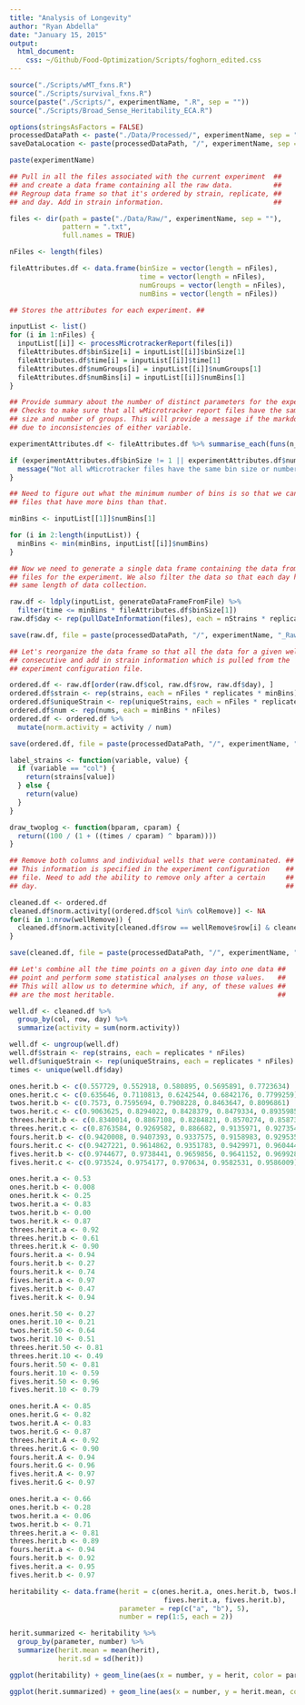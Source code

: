 ```yaml
---
title: "Analysis of Longevity"
author: "Ryan Abdella"
date: "January 15, 2015"
output:
  html_document:
    css: ~/Github/Food-Optimization/Scripts/foghorn_edited.css
---
```



```r

source("./Scripts/wMT_fxns.R")
source("./Scripts/survival_fxns.R")
source(paste("./Scripts/", experimentName, ".R", sep = ""))
source("./Scripts/Broad_Sense_Heritability_ECA.R")

options(stringsAsFactors = FALSE)
processedDataPath <- paste("./Data/Processed/", experimentName, sep = "")
saveDataLocation <- paste(processedDataPath, "/", experimentName, sep = "")

paste(experimentName)

```

```r

## Pull in all the files associated with the current experiment  ##
## and create a data frame containing all the raw data.          ##
## Regroup data frame so that it's ordered by strain, replicate, ##
## and day. Add in strain information.                           ##

files <- dir(path = paste("./Data/Raw/", experimentName, sep = ""), 
             pattern = ".txt", 
             full.names = TRUE)

nFiles <- length(files)

fileAttributes.df <- data.frame(binSize = vector(length = nFiles),
                                time = vector(length = nFiles),
                                numGroups = vector(length = nFiles),
                                numBins = vector(length = nFiles))

## Stores the attributes for each experiment. ##

inputList <- list()
for (i in 1:nFiles) {
  inputList[[i]] <- processMicrotrackerReport(files[i])
  fileAttributes.df$binSize[i] = inputList[[i]]$binSize[1]
  fileAttributes.df$time[i] = inputList[[i]]$time[1]
  fileAttributes.df$numGroups[i] = inputList[[i]]$numGroups[1]
  fileAttributes.df$numBins[i] = inputList[[i]]$numBins[1]
}

## Provide summary about the number of distinct parameters for the experiment.  ##
## Checks to make sure that all wMicrotracker report files have the same bin    ##
## size and number of groups. This will provide a message if the markdown fails ##
## due to inconsistencies of either variable.                                   ##

experimentAttributes.df <- fileAttributes.df %>% summarise_each(funs(n_distinct))

if (experimentAttributes.df$binSize != 1 || experimentAttributes.df$numGroups != 1) {
  message("Not all wMicrotracker files have the same bin size or number of groups.")
}

## Need to figure out what the minimum number of bins is so that we can truncate ##
## files that have more bins than that.                                          ##

minBins <- inputList[[1]]$numBins[1]

for (i in 2:length(inputList)) {
  minBins <- min(minBins, inputList[[i]]$numBins)
}

## Now we need to generate a single data frame containing the data from all the ##
## files for the experiment. We also filter the data so that each day has the   ##
## same length of data collection.                                              ##

raw.df <- ldply(inputList, generateDataFrameFromFile) %>% 
  filter(time <= minBins * fileAttributes.df$binSize[1])
raw.df$day <- rep(pullDateInformation(files), each = nStrains * replicates * minBins)

save(raw.df, file = paste(processedDataPath, "/", experimentName, "_Raw.Rda", sep = ""), ascii = TRUE)

## Let's reorganize the data frame so that all the data for a given well is ##
## consecutive and add in strain information which is pulled from the       ##
## experiment configuration file.                                           ##

ordered.df <- raw.df[order(raw.df$col, raw.df$row, raw.df$day), ]
ordered.df$strain <- rep(strains, each = nFiles * replicates * minBins)
ordered.df$uniqueStrain <- rep(uniqueStrains, each = nFiles * replicates * minBins)
ordered.df$num <- rep(nums, each = minBins * nFiles)
ordered.df <- ordered.df %>%
  mutate(norm.activity = activity / num)

save(ordered.df, file = paste(processedDataPath, "/", experimentName, "_Processed.Rda", sep = ""), ascii = TRUE)

```

```r

label_strains <- function(variable, value) {
  if (variable == "col") {
    return(strains[value])
  } else {
    return(value)
  }
}

draw_twoplog <- function(bparam, cparam) {
  return((100 / (1 + ((times / cparam) ^ bparam))))
}

```

```r

## Remove both columns and individual wells that were contaminated. ##
## This information is specified in the experiment configuration    ##
## file. Need to add the ability to remove only after a certain     ##
## day.                                                             ##

cleaned.df <- ordered.df
cleaned.df$norm.activity[(ordered.df$col %in% colRemove)] <- NA
for(i in 1:nrow(wellRemove)) {
  cleaned.df$norm.activity[cleaned.df$row == wellRemove$row[i] & cleaned.df$col == wellRemove$col[i]] <- NA
}

save(cleaned.df, file = paste(processedDataPath, "/", experimentName, "_Cleaned.Rda", sep = ""), ascii = TRUE)

```

```r

## Let's combine all the time points on a given day into one data ##
## point and perform some statistical analyses on those values.   ##
## This will allow us to determine which, if any, of these values ##
## are the most heritable.                                        ##

well.df <- cleaned.df %>%
  group_by(col, row, day) %>%
  summarize(activity = sum(norm.activity))

well.df <- ungroup(well.df)
well.df$strain <- rep(strains, each = replicates * nFiles)
well.df$uniqueStrain <- rep(uniqueStrains, each = replicates * nFiles)
times <- unique(well.df$day)

```

```r

ones.herit.b <- c(0.557729, 0.552918, 0.580895, 0.5695891, 0.7723634)
ones.herit.c <- c(0.635646, 0.7110813, 0.6242544, 0.6842176, 0.7799259)
twos.herit.b <- c(0.7573, 0.7595694, 0.7908228, 0.8463647, 0.8096861)
twos.herit.c <- c(0.9063625, 0.8294022, 0.8428379, 0.8479334, 0.8935985)
threes.herit.b <- c(0.8340014, 0.8867108, 0.8284821, 0.8570274, 0.8587352)
threes.herit.c <- c(0.8763584, 0.9269582, 0.886682, 0.9135971, 0.9273542)
fours.herit.b <- c(0.9420008, 0.9407393, 0.9337575, 0.9158983, 0.9295355)
fours.herit.c <- c(0.9427221, 0.9614862, 0.9351783, 0.9429971, 0.9604444)
fives.herit.b <- c(0.9744677, 0.9738441, 0.9659856, 0.9641152, 0.9699289)
fives.herit.c <- c(0.973524, 0.9754177, 0.970634, 0.9582531, 0.9586009)

ones.herit.a <- 0.53
ones.herit.b <- 0.008
ones.herit.k <- 0.25
twos.herit.a <- 0.83
twos.herit.b <- 0.00
twos.herit.k <- 0.87
threes.herit.a <- 0.92
threes.herit.b <- 0.61
threes.herit.k <- 0.90
fours.herit.a <- 0.94
fours.herit.b <- 0.27
fours.herit.k <- 0.74
fives.herit.a <- 0.97
fives.herit.b <- 0.47
fives.herit.k <- 0.94

ones.herit.50 <- 0.27
ones.herit.10 <- 0.21
twos.herit.50 <- 0.64
twos.herit.10 <- 0.51
threes.herit.50 <- 0.81
threes.herit.10 <- 0.49
fours.herit.50 <- 0.81
fours.herit.10 <- 0.59
fives.herit.50 <- 0.96
fives.herit.10 <- 0.79

ones.herit.A <- 0.85
ones.herit.G <- 0.82
twos.herit.A <- 0.83
twos.herit.G <- 0.87
threes.herit.A <- 0.92
threes.herit.G <- 0.90
fours.herit.A <- 0.94
fours.herit.G <- 0.96
fives.herit.A <- 0.97
fives.herit.G <- 0.97

ones.herit.a <- 0.66
ones.herit.b <- 0.28
twos.herit.a <- 0.06
twos.herit.b <- 0.71
threes.herit.a <- 0.81
threes.herit.b <- 0.89
fours.herit.a <- 0.94
fours.herit.b <- 0.92
fives.herit.a <- 0.95
fives.herit.b <- 0.97

heritability <- data.frame(herit = c(ones.herit.a, ones.herit.b, twos.herit.a, twos.herit.b, threes.herit.a, threes.herit.b, fours.herit.a, fours.herit.b,
                                      fives.herit.a, fives.herit.b),
                           parameter = rep(c("a", "b"), 5),
                           number = rep(1:5, each = 2))

herit.summarized <- heritability %>%
  group_by(parameter, number) %>%
  summarize(herit.mean = mean(herit),
            herit.sd = sd(herit))

ggplot(heritability) + geom_line(aes(x = number, y = herit, color = parameter), size = 2) + ylim(0, 1) + presentation + big.legend + labs(x = "Number of Replicates", y = "Heritability")

ggplot(herit.summarized) + geom_line(aes(x = number, y = herit.mean, color = parameter), size = 2) + geom_errorbar(aes(x = number, ymin = herit.mean - herit.sd, ymax = herit.mean + herit.sd, color = parameter), size = 1, alpha = 0.8) + ylim(0, 1) + presentation + big.legend + labs(x = "Number of Replicates", y = "Heritability")

```
